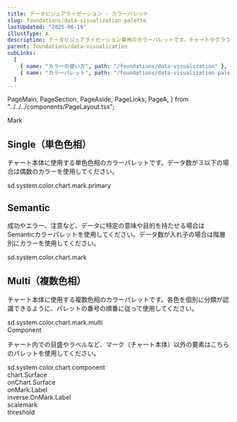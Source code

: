 ```yaml
---
title: データビジュアライゼーション - カラーパレット
slug: foundations/data-visualization-palette
lastUpdated: "2025-06-19"
illustType: A
description: データビジュアライゼーション専用のカラーパレットです。チャートやグラフで使用する色の一覧と使用方法を示します。
parent: foundations/data-visualization
subLinks:
  [
    { name: "カラーの使い方", path: "/foundations/data-visualization" },
    { name: "カラーパレット", path: "/foundations/data-visualization-palette" },
  ]
---
```


  PageMain,
  PageSection,
  PageAside,
  PageLinks,
  PageA,
} from "../../../components/PageLayout.tsx";

<PageSection>
  <PageHeadLine number={1}>Mark</PageHeadLine>

## Single（単色色相）

チャート本体に使用する単色色相のカラーパレットです。データ数が３以下の場合は偶数のカラーを使用してください。

<div
  className={css({
    fontFamily: "sd.reference.typography.fontFamily.monospace",
    fontSize: "12px",
    color: "sd.reference.color.scale.gray.1000",
    marginBottom: "16px",
    marginTop: "24px",
    letterSpacing: "0.6px",
  })}
>
  sd.system.color.chart.mark.primary
</div>

<div
  className={css({
    mt: "sd.system.dimension.spacing.twoExtraLarge",
    maxWidth: "calc(100vw - 48px)",
    overflowX: "auto",
  })}
>
  <ChartColorMatrix type="single" />
</div>

## Semantic

成功やエラー、注意など、データに特定の意味や目的を持たせる場合はSemanticカラーパレットを使用してください。データ数が入れ子の場合は階層別にカラーを使用してください。

<div
  className={css({
    fontFamily: "sd.reference.typography.fontFamily.monospace",
    fontSize: "12px",
    color: "sd.reference.color.scale.gray.1000",
    marginBottom: "16px",
    marginTop: "24px",
    letterSpacing: "0.6px",
  })}
>
  sd.system.color.chart.mark
</div>

<div
  className={css({
    mt: "sd.system.dimension.spacing.twoExtraLarge",
    maxWidth: "calc(100vw - 48px)",
    overflowX: "auto",
  })}
>
  <ChartColorMatrix type="semantic" />
</div>

## Multi（複数色相）

チャート本体に使用する複数色相のカラーパレットです。各色を個別に分類が認識できるように、パレットの番号の順番に従って使用してください。

<div
  className={css({
    fontFamily: "sd.reference.typography.fontFamily.monospace",
    fontSize: "12px",
    color: "sd.reference.color.scale.gray.1000",
    marginBottom: "16px",
    marginTop: "24px",
    letterSpacing: "0.6px",
  })}
>
  sd.system.color.chart.mark.multi
</div>

<div
  className={css({
    mt: "sd.system.dimension.spacing.twoExtraLarge",
    maxWidth: "calc(100vw - 48px)",
    overflowX: "auto",
  })}
>
  <ChartColorMatrix type="multi" />
</div>

</PageSection>

<PageSection>
  <PageHeadLine number={2}>Component</PageHeadLine>

チャート内での目盛やラベルなど、マーク（チャート本体）以外の要素はこちらのパレットを使用してください。

<div
  className={css({
    fontFamily: "sd.reference.typography.fontFamily.monospace",
    fontSize: "12px",
    color: "sd.reference.color.scale.gray.1000",
    marginBottom: "16px",
    marginTop: "24px",
    letterSpacing: "0.6px",
  })}
>
  sd.system.color.chart.component
</div>

<CalloutSection>
  <div className={css({ padding: "20px" })}>
    <div
      className={css({ display: "flex", flexDirection: "column", gap: "16px" })}
    >
      <div
        className={css({ display: "flex", alignItems: "center", gap: "24px" })}
      >
        <span className={css({ minWidth: "120px", fontSize: "14px" })}>
          chart.Surface
        </span>
        <div
          className={css({
            width: "80px",
            height: "40px",
            backgroundColor: "#f5f5f5",
            borderRadius: "4px",
            border: "1px solid #e0e0e0",
          })}
        />
      </div>
      <div
        className={css({ display: "flex", alignItems: "center", gap: "24px" })}
      >
        <span className={css({ minWidth: "120px", fontSize: "14px" })}>
          onChart.Surface
        </span>
        <div
          className={css({
            width: "80px",
            height: "40px",
            backgroundColor: "#262626",
            borderRadius: "4px",
          })}
        />
      </div>
      <div
        className={css({ display: "flex", alignItems: "center", gap: "24px" })}
      >
        <span className={css({ minWidth: "120px", fontSize: "14px" })}>
          onMark.Label
        </span>
        <div
          className={css({
            width: "80px",
            height: "40px",
            backgroundColor: "#000000",
            borderRadius: "4px",
          })}
        />
      </div>
      <div
        className={css({ display: "flex", alignItems: "center", gap: "24px" })}
      >
        <span className={css({ minWidth: "120px", fontSize: "14px" })}>
          inverse.OnMark.Label
        </span>
        <div
          className={css({
            width: "80px",
            height: "40px",
            backgroundColor: "#ffffff",
            borderRadius: "4px",
            border: "1px solid #e0e0e0",
          })}
        />
      </div>
      <div
        className={css({ display: "flex", alignItems: "center", gap: "24px" })}
      >
        <span className={css({ minWidth: "120px", fontSize: "14px" })}>
          scalemark
        </span>
        <div
          className={css({
            width: "80px",
            height: "40px",
            backgroundColor: "#d9d9d9",
            borderRadius: "4px",
          })}
        />
      </div>
      <div
        className={css({ display: "flex", alignItems: "center", gap: "24px" })}
      >
        <span className={css({ minWidth: "120px", fontSize: "14px" })}>
          threshold
        </span>
        <div
          className={css({
            width: "80px",
            height: "40px",
            backgroundColor: "#428cfe",
            borderRadius: "4px",
          })}
        />
      </div>
    </div>
  </div>
</CalloutSection>

</PageSection>
